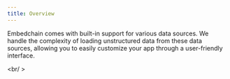 ---
title: Overview
---

Embedchain comes with built-in support for various data sources. We handle the complexity of loading unstructured data from these data sources, allowing you to easily customize your app through a user-friendly interface.

<CardGroup cols={4}>
  <Card title="PDF file" href="/components/data-sources/pdf-file"></Card>
  <Card title="CSV file" href="/components/data-sources/csv"></Card>
  <Card title="JSON file" href="/components/data-sources/json"></Card>
  <Card title="Text" href="/components/data-sources/text"></Card>
  <Card title="Text File" href="/components/data-sources/text-file"></Card>
  <Card title="Directory" href="/components/data-sources/directory"></Card>
  <Card title="Web page" href="/components/data-sources/web-page"></Card>
  <Card title="Youtube Channel" href="/components/data-sources/youtube-channel"></Card>
  <Card title="Youtube Video" href="/components/data-sources/youtube-video"></Card>
  <Card title="Docs website" href="/components/data-sources/docs-site"></Card>
  <Card title="MDX file" href="/components/data-sources/mdx"></Card>
  <Card title="DOCX file" href="/components/data-sources/docx"></Card>
  <Card title="Notion" href="/components/data-sources/notion"></Card>
  <Card title="Sitemap" href="/components/data-sources/sitemap"></Card>
  <Card title="XML file" href="/components/data-sources/xml"></Card>
  <Card title="Q&A pair" href="/components/data-sources/qna"></Card>
  <Card title="OpenAPI" href="/components/data-sources/openapi"></Card>
  <Card title="Gmail" href="/components/data-sources/gmail"></Card>
  <Card title="Google Drive" href="/components/data-sources/google-drive"></Card>
  <Card title="GitHub" href="/components/data-sources/github"></Card>
  <Card title="Postgres" href="/components/data-sources/postgres"></Card>
  <Card title="MySQL" href="/components/data-sources/mysql"></Card>
  <Card title="Slack" href="/components/data-sources/slack"></Card>
  <Card title="Discord" href="/components/data-sources/discord"></Card>
  <Card title="Discourse" href="/components/data-sources/discourse"></Card>
  <Card title="Substack" href="/components/data-sources/substack"></Card>
  <Card title="Beehiiv" href="/components/data-sources/beehiiv"></Card>
  <Card title="Dropbox" href="/components/data-sources/dropbox"></Card>
  <Card title="Image" href="/components/data-sources/image"></Card>
  <Card title="Audio" href="/components/data-sources/audio"></Card>
  <Card title="Custom" href="/components/data-sources/custom"></Card>
</CardGroup>

<br/ >

<Snippet file="missing-data-source-tip.mdx" />
